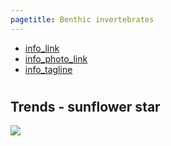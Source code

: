 ```yaml
---
pagetitle: Benthic invertebrates
---
```


- [info_link](https://olympiccoast.noaa.gov/living/marinelife/inverts/inverts.html)
- [info_photo_link](https://sanctuarysimon.org/dbtools/photo-library/id/6662/pycnopodia/helianthoides/sunflower-star/)
- [info_tagline](Without any sunlight it's hard to imagine corals (and sponges) thriving in the deep ocean. And yet, deep sea corals and sponges make up vital habitat for many fishes and invertebrates around the world.)



# {.tabset}

## Trends - sunflower star
![](figures/S.LR.12.2 - Biomass of Pycnopodia helianthoides Figure.jpg)
